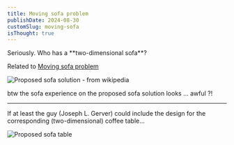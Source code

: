 ```yaml
---
title: Moving sofa problem
publishDate: 2024-08-30
customSlug: moving-sofa
isThought: true
---
```




<Thought>
Seriously. Who has a **two-dimensional sofa**?
</Thought>

Related to [Moving sofa problem](https://en.m.wikipedia.org/wiki/Moving_sofa_problem)



<Image src={MovingSofa} alt="Proposed sofa solution - from wikipedia" />

btw the sofa experience on the proposed sofa solution looks ... awful ?!

---

If at least the guy (Joseph L. Gerver) could include the design for the corresponding (two-dimensional) coffee table...


<Image src={MovingSofaTable} alt="Proposed sofa table" />
